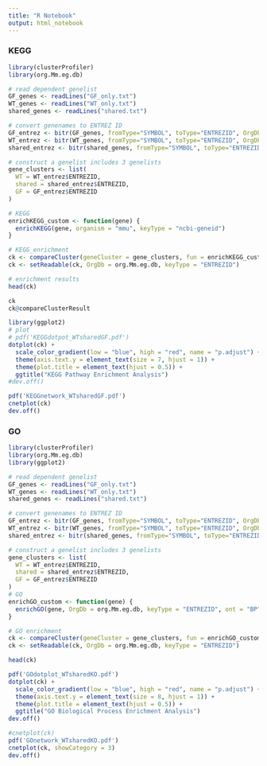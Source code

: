 ```yaml
---
title: "R Notebook"
output: html_notebook
---
```


### KEGG

```r


library(clusterProfiler)
library(org.Mm.eg.db)

# read dependent genelist
GF_genes <- readLines("GF_only.txt")
WT_genes <- readLines("WT_only.txt")
shared_genes <- readLines("shared.txt")

# convert genenames to ENTREZ ID
GF_entrez <- bitr(GF_genes, fromType="SYMBOL", toType="ENTREZID", OrgDb="org.Mm.eg.db")
WT_entrez <- bitr(WT_genes, fromType="SYMBOL", toType="ENTREZID", OrgDb="org.Mm.eg.db")
shared_entrez <- bitr(shared_genes, fromType="SYMBOL", toType="ENTREZID", OrgDb="org.Mm.eg.db")

# construct a genelist includes 3 genelists
gene_clusters <- list(
  WT = WT_entrez$ENTREZID,
  shared = shared_entrez$ENTREZID,
  GF = GF_entrez$ENTREZID
)

# KEGG
enrichKEGG_custom <- function(gene) {
  enrichKEGG(gene, organism = "mmu", keyType = "ncbi-geneid")
}

# KEGG_enrichment
ck <- compareCluster(geneCluster = gene_clusters, fun = enrichKEGG_custom)
ck <- setReadable(ck, OrgDb = org.Mm.eg.db, keyType = "ENTREZID")

# enrichment results
head(ck)

```

```r
ck
ck@compareClusterResult
```


```r
library(ggplot2)
# plot
# pdf('KEGGdotpot_WTsharedGF.pdf')
dotplot(ck) +
  scale_color_gradient(low = "blue", high = "red", name = "p.adjust") +
  theme(axis.text.y = element_text(size = 7, hjust = 1)) +
  theme(plot.title = element_text(hjust = 0.5)) +
  ggtitle("KEGG Pathway Enrichment Analysis")
#dev.off()

```

```r
pdf('KEGGnetwork_WTsharedGF.pdf')
cnetplot(ck)
dev.off()
```

### GO

```r


library(clusterProfiler)
library(org.Mm.eg.db)
library(ggplot2)

# read dependent genelist
GF_genes <- readLines("GF_only.txt")
WT_genes <- readLines("WT_only.txt")
shared_genes <- readLines("shared.txt")

# convert genenames to ENTREZ ID
GF_entrez <- bitr(GF_genes, fromType="SYMBOL", toType="ENTREZID", OrgDb="org.Mm.eg.db")
WT_entrez <- bitr(WT_genes, fromType="SYMBOL", toType="ENTREZID", OrgDb="org.Mm.eg.db")
shared_entrez <- bitr(shared_genes, fromType="SYMBOL", toType="ENTREZID", OrgDb="org.Mm.eg.db")

# construct a genelist includes 3 genelists
gene_clusters <- list(
  WT = WT_entrez$ENTREZID,
  shared = shared_entrez$ENTREZID,
  GF = GF_entrez$ENTREZID
)
# GO
enrichGO_custom <- function(gene) {
  enrichGO(gene, OrgDb = org.Mm.eg.db, keyType = "ENTREZID", ont = "BP")
}

# GO enrichment
ck <- compareCluster(geneCluster = gene_clusters, fun = enrichGO_custom)
ck <- setReadable(ck, OrgDb = org.Mm.eg.db, keyType = "ENTREZID")

head(ck)

```

```r
pdf('GOdotplot_WTsharedKO.pdf')
dotplot(ck) +
  scale_color_gradient(low = "blue", high = "red", name = "p.adjust") +
  theme(axis.text.y = element_text(size = 8, hjust = 1)) +
  theme(plot.title = element_text(hjust = 0.5)) +
  ggtitle("GO Biological Process Enrichment Analysis")
dev.off()
```


```r

#cnetplot(ck)
pdf('GOnetwork_WTsharedKO.pdf')
cnetplot(ck, showCategory = 3)  
dev.off()

```